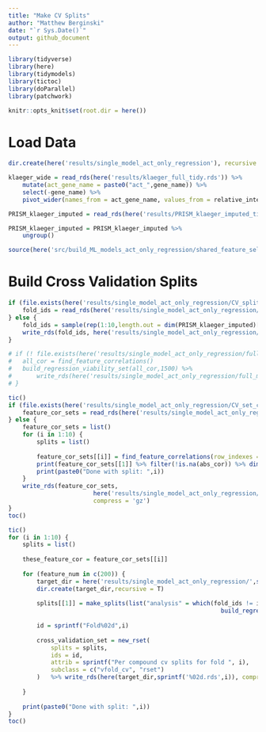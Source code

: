 ```yaml
---
title: "Make CV Splits"
author: "Matthew Berginski"
date: "`r Sys.Date()`"
output: github_document
---
```


```r
library(tidyverse)
library(here)
library(tidymodels)
library(tictoc)
library(doParallel)
library(patchwork)

knitr::opts_knit$set(root.dir = here())
```

# Load Data

```r
dir.create(here('results/single_model_act_only_regression'), recursive = T)

klaeger_wide = read_rds(here('results/klaeger_full_tidy.rds')) %>%
	mutate(act_gene_name = paste0("act_",gene_name)) %>%
	select(-gene_name) %>%
	pivot_wider(names_from = act_gene_name, values_from = relative_intensity)

PRISM_klaeger_imputed = read_rds(here('results/PRISM_klaeger_imputed_tidy.rds'))

PRISM_klaeger_imputed = PRISM_klaeger_imputed %>%
	ungroup()

source(here('src/build_ML_models_act_only_regression/shared_feature_selection_functions.r'))
```

# Build Cross Validation Splits

```r
if (file.exists(here('results/single_model_act_only_regression/CV_split_row_nums.rds'))) {
	fold_ids = read_rds(here('results/single_model_act_only_regression/CV_split_row_nums.rds'))
} else {
	fold_ids = sample(rep(1:10,length.out = dim(PRISM_klaeger_imputed)[1]))
	write_rds(fold_ids, here('results/single_model_act_only_regression/CV_split_row_nums.rds'))
}
```

```r
# if (! file.exists(here('results/single_model_act_only_regression/full_model_data_set_1500feat.rds'))) {
# 	all_cor = find_feature_correlations()
# 	build_regression_viability_set(all_cor,1500) %>%
# 		write_rds(here('results/single_model_act_only_regression/full_model_data_set_1500feat.rds'), compress='gz')
# }
```

```r
tic()
if (file.exists(here('results/single_model_act_only_regression/CV_set_correlations.rds'))) {
	feature_cor_sets = read_rds(here('results/single_model_act_only_regression/CV_set_correlations.rds'))
} else {
	feature_cor_sets = list()
	for (i in 1:10) {
		splits = list()
		
		feature_cor_sets[[i]] = find_feature_correlations(row_indexes = which(fold_ids != i))
		print(feature_cor_sets[[1]] %>% filter(!is.na(abs_cor)) %>% dim())
		print(paste0("Done with split: ",i))
	}
	write_rds(feature_cor_sets, 
						here('results/single_model_act_only_regression/CV_set_correlations.rds'), 
						compress = 'gz')
}
toc()
```

```r
tic()
for (i in 1:10) {
	splits = list()
	
	these_feature_cor = feature_cor_sets[[i]]
	
	for (feature_num in c(200)) {
		target_dir = here('results/single_model_act_only_regression/',sprintf('CV_splits_%sfeat',feature_num))
		dir.create(target_dir,recursive = T)
		
		splits[[1]] = make_splits(list("analysis" = which(fold_ids != i),"assessment" = which(fold_ids == i)),
															build_regression_viability_set(these_feature_cor,feature_num))
		
		id = sprintf("Fold%02d",i)
		
		cross_validation_set = new_rset(
			splits = splits,
			ids = id,
			attrib = sprintf("Per compound cv splits for fold ", i),
			subclass = c("vfold_cv", "rset")
		)	%>% write_rds(here(target_dir,sprintf('%02d.rds',i)), compress = 'gz')
		
	}
	
	print(paste0("Done with split: ",i))
}
toc()
```